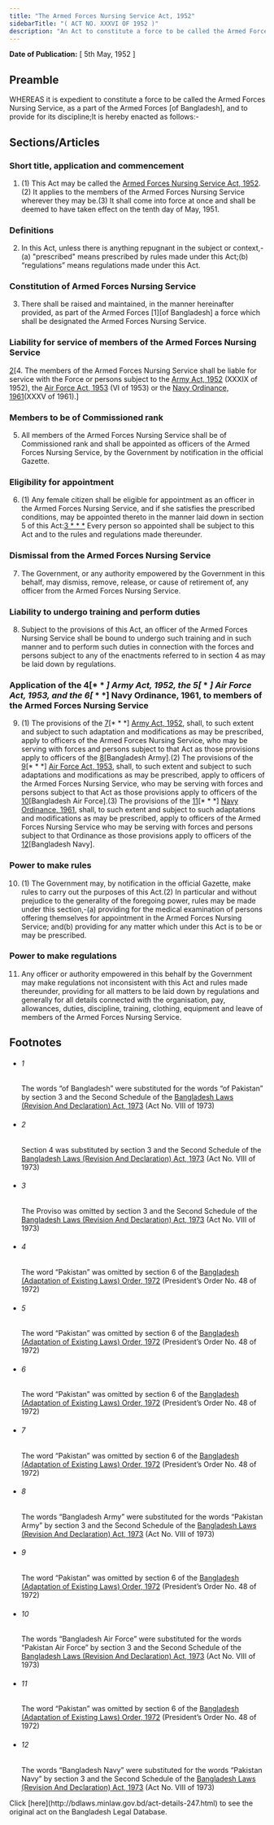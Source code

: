```yaml
---
title: "The Armed Forces Nursing Service Act, 1952"
sidebarTitle: "( ACT NO. XXXVI OF 1952 )"
description: "An Act to constitute a force to be called the Armed Forces Nursing Service and to provide for its discipline.♣"
---
```


**Date of Publication:** [ 5th May, 1952 ]

## Preamble

WHEREAS it is expedient to constitute a force to be called the Armed Forces Nursing Service, as a part of the Armed Forces [of Bangladesh], and to provide for its discipline;It is hereby enacted as follows:-

## Sections/Articles

### Short title, application and commencement

1. (1) This Act may be called the [Armed Forces Nursing Service Act, 1952](/act-247.html "Armed Forces Nursing Service Act, 1952").(2) It applies to the members of the Armed Forces Nursing Service wherever they may be.(3) It shall come into force at once and shall be deemed to have taken effect on the tenth day of May, 1951.

### Definitions

2. In this Act, unless there is anything repugnant in the subject or context,-(a) "prescribed" means prescribed by rules made under this Act;(b) “regulations” means regulations made under this Act.

### Constitution of Armed Forces Nursing Service

3. There shall be raised and maintained, in the manner hereinafter provided, as part of the Armed Forces [1][of Bangladesh] a force which shall be designated the Armed Forces Nursing Service.

### Liability for service of members of the Armed Forces Nursing Service

[2](1)[4. The members of the Armed Forces Nursing Service shall be liable for service with the Force or persons subject to the [Army Act, 1952](/act-248.html "Army Act, 1952") (XXXIX of 1952), the [Air Force Act, 1953](/act-256.html "Air Force Act, 1953") (VI of 1953) or the [Navy Ordinance, 1961](/act-310.html "Navy Ordinance, 1961")(XXXV of 1961).]

### Members to be of Commissioned rank

5. All members of the Armed Forces Nursing Service shall be of Commissioned rank and shall be appointed as officers of the Armed Forces Nursing Service, by the Government by notification in the official Gazette.

### Eligibility for appointment

6. (1) Any female citizen shall be eligible for appointment as an officer in the Armed Forces Nursing Service, and if she satisfies the prescribed conditions, may be appointed thereto in the manner laid down in section 5 of this Act:[3](1)[ \* \* \*](2) Every person so appointed shall be subject to this Act and to the rules and regulations made thereunder.

### Dismissal from the Armed Forces Nursing Service

7. The Government, or any authority empowered by the Government in this behalf, may dismiss, remove, release, or cause of retirement of, any officer from the Armed Forces Nursing Service.

### Liability to undergo training and perform duties

8. Subject to the provisions of this Act, an officer of the Armed Forces Nursing Service shall be bound to undergo such training and in such manner and to perform such duties in connection with the forces and persons subject to any of the enactments referred to in section 4 as may be laid down by regulations.

### Application of the 4[* * *] Army Act, 1952, the 5[* * *] Air Force Act, 1953, and the 6[* * *] Navy Ordinance, 1961, to members of the Armed Forces Nursing Service

9. (1) The provisions of the [7](1)[\* \* \*] [Army Act, 1952](/act-248.html "Army Act, 1952"), shall, to such extent and subject to such adaptation and modifications as may be prescribed, apply to officers of the Armed Forces Nursing Service, who may be serving with forces and persons subject to that Act as those provisions apply to officers of the [8](2)[Bangladesh Army].(2) The provisions of the [9](3)[\* \* \*] [Air Force Act, 1953](/act-256.html "Air Force Act, 1953"), shall, to such extent and subject to such adaptations and modifications as may be prescribed, apply to officers of the Armed Forces Nursing Service, who may be serving with forces and persons subject to that Act as those provisions apply to officers of the [10](4)[Bangladesh Air Force].(3) The provisions of the [11](5)[\* \* \*] [Navy Ordinance, 1961](/act-310.html "Navy Ordinance, 1961"), shall, to such extent and subject to such adaptations and modifications as may be prescribed, apply to officers of the Armed Forces Nursing Service who may be serving with forces and persons subject to that Ordinance as those provisions apply to officers of the [12](6)[Bangladesh Navy].

### Power to make rules

10. (1) The Government may, by notification in the official Gazette, make rules to carry out the purposes of this Act.(2) In particular and without prejudice to the generality of the foregoing power, rules may be made under this section,-(a) providing for the medical examination of persons offering themselves for appointment in the Armed Forces Nursing Service; and(b) providing for any matter which under this Act is to be or may be prescribed.

### Power to make regulations

11. Any officer or authority empowered in this behalf by the Government may make regulations not inconsistent with this Act and rules made thereunder, providing for all matters to be laid down by regulations and generally for all details connected with the organisation, pay, allowances, duties, discipline, training, clothing, equipment and leave of members of the Armed Forces Nursing Service.

## Footnotes

- ###### 1

  The words “of Bangladesh” were substituted for the words “of Pakistan” by section 3 and the Second Schedule of the [Bangladesh Laws (Revision And Declaration) Act, 1973](/act-430.html "Bangladesh Laws (Revision And Declaration) Act, 1973") (Act No. VIII of 1973)

- ###### 2

  Section 4 was substituted by section 3 and the Second Schedule of the [Bangladesh Laws (Revision And Declaration) Act, 1973](/act-430.html "Bangladesh Laws (Revision And Declaration) Act, 1973") (Act No. VIII of 1973)

- ###### 3

  The Proviso was omitted by section 3 and the Second Schedule of the [Bangladesh Laws (Revision And Declaration) Act, 1973](/act-430.html "Bangladesh Laws (Revision And Declaration) Act, 1973") (Act No. VIII of 1973)

- ###### 4

  The word “Pakistan” was omitted by section 6 of the [Bangladesh (Adaptation of Existing Laws) Order, 1972](/act-388.html "Bangladesh (Adaptation of Existing Laws) Order, 1972 ") (President’s Order No. 48 of 1972)

- ###### 5

  The word “Pakistan” was omitted by section 6 of the [Bangladesh (Adaptation of Existing Laws) Order, 1972](/act-388.html "Bangladesh (Adaptation of Existing Laws) Order, 1972 ") (President’s Order No. 48 of 1972)

- ###### 6

  The word “Pakistan” was omitted by section 6 of the [Bangladesh (Adaptation of Existing Laws) Order, 1972](/act-388.html "Bangladesh (Adaptation of Existing Laws) Order, 1972 ") (President’s Order No. 48 of 1972)

- ###### 7

  The word “Pakistan” was omitted by section 6 of the [Bangladesh (Adaptation of Existing Laws) Order, 1972](/act-388.html "Bangladesh (Adaptation of Existing Laws) Order, 1972 ") (President’s Order No. 48 of 1972)

- ###### 8

  The words “Bangladesh Army” were substituted for the words “Pakistan Army” by section 3 and the Second Schedule of the [Bangladesh Laws (Revision And Declaration) Act, 1973](/act-430.html "Bangladesh Laws (Revision And Declaration) Act, 1973") (Act No. VIII of 1973)

- ###### 9

  The word “Pakistan” was omitted by section 6 of the [Bangladesh (Adaptation of Existing Laws) Order, 1972](/act-388.html "Bangladesh (Adaptation of Existing Laws) Order, 1972 ") (President’s Order No. 48 of 1972)

- ###### 10

  The words “Bangladesh Air Force” were substituted for the words “Pakistan Air Force” by section 3 and the Second Schedule of the [Bangladesh Laws (Revision And Declaration) Act, 1973](/act-430.html "Bangladesh Laws (Revision And Declaration) Act, 1973") (Act No. VIII of 1973)

- ###### 11

  The word “Pakistan” was omitted by section 6 of the [Bangladesh (Adaptation of Existing Laws) Order, 1972](/act-388.html "Bangladesh (Adaptation of Existing Laws) Order, 1972 ") (President’s Order No. 48 of 1972)

- ###### 12

  The words “Bangladesh Navy” were substituted for the words “Pakistan Navy” by section 3 and the Second Schedule of the [Bangladesh Laws (Revision And Declaration) Act, 1973](/act-430.html "Bangladesh Laws (Revision And Declaration) Act, 1973") (Act No. VIII of 1973)

<Note>
  Click [here](http://bdlaws.minlaw.gov.bd/act-details-247.html) to see the original act on the Bangladesh Legal Database.
</Note>
